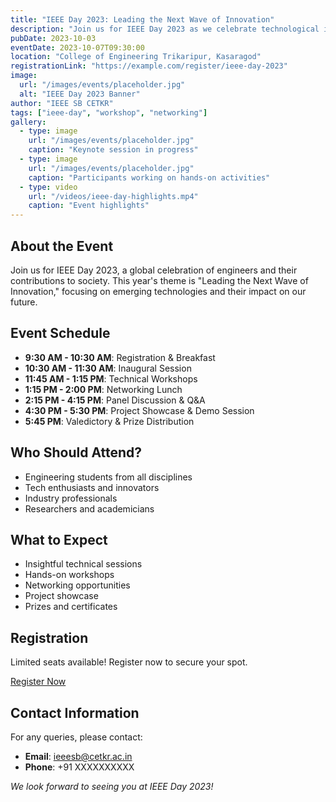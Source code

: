 ```yaml
---
title: "IEEE Day 2023: Leading the Next Wave of Innovation"
description: "Join us for IEEE Day 2023 as we celebrate technological innovation and bring together students from all disciplines for a day of learning, networking, and inspiration."
pubDate: 2023-10-03
eventDate: 2023-10-07T09:30:00
location: "College of Engineering Trikaripur, Kasaragod"
registrationLink: "https://example.com/register/ieee-day-2023"
image:
  url: "/images/events/placeholder.jpg"
  alt: "IEEE Day 2023 Banner"
author: "IEEE SB CETKR"
tags: ["ieee-day", "workshop", "networking"]
gallery:
  - type: image
    url: "/images/events/placeholder.jpg"
    caption: "Keynote session in progress"
  - type: image
    url: "/images/events/placeholder.jpg"
    caption: "Participants working on hands-on activities"
  - type: video
    url: "/videos/ieee-day-highlights.mp4"
    caption: "Event highlights"
---
```


## About the Event

Join us for IEEE Day 2023, a global celebration of engineers and their contributions to society. This year's theme is "Leading the Next Wave of Innovation," focusing on emerging technologies and their impact on our future.

## Event Schedule

- **9:30 AM - 10:30 AM**: Registration & Breakfast
- **10:30 AM - 11:30 AM**: Inaugural Session
- **11:45 AM - 1:15 PM**: Technical Workshops
- **1:15 PM - 2:00 PM**: Networking Lunch
- **2:15 PM - 4:15 PM**: Panel Discussion & Q&A
- **4:30 PM - 5:30 PM**: Project Showcase & Demo Session
- **5:45 PM**: Valedictory & Prize Distribution

## Who Should Attend?

- Engineering students from all disciplines
- Tech enthusiasts and innovators
- Industry professionals
- Researchers and academicians

## What to Expect

- Insightful technical sessions
- Hands-on workshops
- Networking opportunities
- Project showcase
- Prizes and certificates

<Gallery items={frontmatter.gallery} />

## Registration

Limited seats available! Register now to secure your spot.

<a href="https://example.com/register/ieee-day-2023" class="btn btn-primary">Register Now</a>

## Contact Information

For any queries, please contact:
- **Email**: ieeesb@cetkr.ac.in
- **Phone**: +91 XXXXXXXXXX

*We look forward to seeing you at IEEE Day 2023!*
